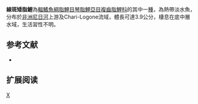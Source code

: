 {{Speciesbox 
| genus = Nannocharax
| species = lineomaculatus
| status = LC
| status_system = IUCN3.1
| authority =  [[Blache|Blache]] & [[Miton|Miton]], 1960
| synonyms = 
}}
'''線斑矮脂鯉'''為[[輻鰭魚綱|輻鰭魚綱]][[脂鯉目|脂鯉目]][[琴脂鯉亞目|琴脂鯉亞目]][[複齒脂鯉科|複齒脂鯉科]]的其中一[[種|種]]，為熱帶淡水魚，分布於[[非洲|非洲]][[尼日河|尼日河]]上游及Chari-Logone流域，體長可達3.9公分，棲息在底中層水域，生活習性不明。

==参考文献==
{{refbegin}}
*{{FishBase_species|genus=Nannocharax|species=lineomaculatus |year=2014|month=2}}
{{refend}}

== 扩展阅读 ==
{{refbegin}}
{{wikispecies-inline|Nannocharax lineomaculatus |線斑矮脂鯉}}
{{refend}}

{{Taxonbar|from=Q5779657}}

[[Category:矮脂鯉屬|X]]


{{魚類小作品}}